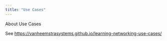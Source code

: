 ```yaml
---
title: "Use Cases"
---
```


About Use Cases

See <https://vanheemstrasystems.github.io/learning-networking-use-cases/>
